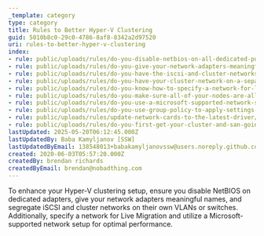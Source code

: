 ```yaml
---
_template: category
type: category
title: Rules to Better Hyper-V Clustering
guid: 5010b8c0-29c0-4786-8af8-8342a2d97520
uri: rules-to-better-hyper-v-clustering
index:
- rule: public/uploads/rules/do-you-disable-netbios-on-all-dedicated-purpose-adapters-iscsi-and-cluster-communications/rule.mdx
- rule: public/uploads/rules/do-you-give-your-network-adapters-meaningful-names/rule.mdx
- rule: public/uploads/rules/do-you-have-the-iscsi-and-cluster-networks-on-their-own-vlan-or-even-better-their-own-switch/rule.mdx
- rule: public/uploads/rules/do-you-have-your-cluster-network-on-a-separate-active-directory-domain/rule.mdx
- rule: public/uploads/rules/do-you-know-how-to-specify-a-network-for-live-migration/rule.mdx
- rule: public/uploads/rules/do-you-make-sure-all-of-your-nodes-are-all-domain-controllers/rule.mdx
- rule: public/uploads/rules/do-you-use-a-microsoft-supported-network-setup-for-hyper-v-clustering/rule.mdx
- rule: public/uploads/rules/do-you-use-group-policy-to-apply-settings-to-all-of-your-cluster-nodes/rule.mdx
- rule: public/uploads/rules/update-network-cards-to-the-latest-driver/rule.mdx
- rule: public/uploads/rules/do-you-first-get-your-cluster-and-san-going/rule.mdx
lastUpdated: 2025-05-20T06:12:45.000Z
lastUpdatedBy: Baba Kamyljanov [SSW]
lastUpdatedByEmail: 138548013+babakamyljanovssw@users.noreply.github.com
created: 2020-06-03T05:57:20.000Z
createdBy: brendan richards
createdByEmail: brendan@nobadthing.com
---
```


To enhance your Hyper-V clustering setup, ensure you disable NetBIOS on dedicated adapters, give your network adapters meaningful names, and segregate iSCSI and cluster networks on their own VLANs or switches. Additionally, specify a network for Live Migration and utilize a Microsoft-supported network setup for optimal performance.
